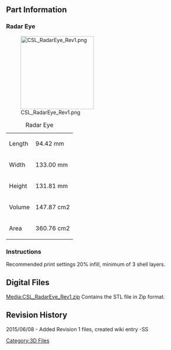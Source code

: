 {{Tutorial|
 bgcolor = #00F|
 fgcolor = #FFF|
 name = CS:L Radar Eye |
 image = [[File:CSL_Logo.jpg|200px]]|
 category = 3D Files Part Archive|
 creators = Steele Smith ([[User:Steele|Steele]])|
 contributors = Andrew Radovich |
 date = June 08, 2015|
 updated  = June 08, 2015|
 note = STL files for 3D printing only.|
 
}} 

<br> 

== Part Information  ==


=== Radar Eye ===
[[File:CSL_RadarEye_Rev1.png|200px]]

{| class="wikitable"
|+Radar Eye
|-
|Length
|94.42 mm
|-
|Width
|133.00 mm
|-
|Height
|131.81 mm
|-
|Volume 
|147.87 cm2
|-
|Area
|360.76 cm2
|}


=== Instructions  ===
Recommended print settings 20% infill, minimum of 3 shell layers.

== Digital Files<br>  ==
[[Media:CSL_RadarEye_Rev1.zip]] Contains the STL file in Zip format.<br>


== Revision History  ==

2015/06/08 - Added Revision 1 files, created wiki entry -SS

[[Category:3D Files]]
